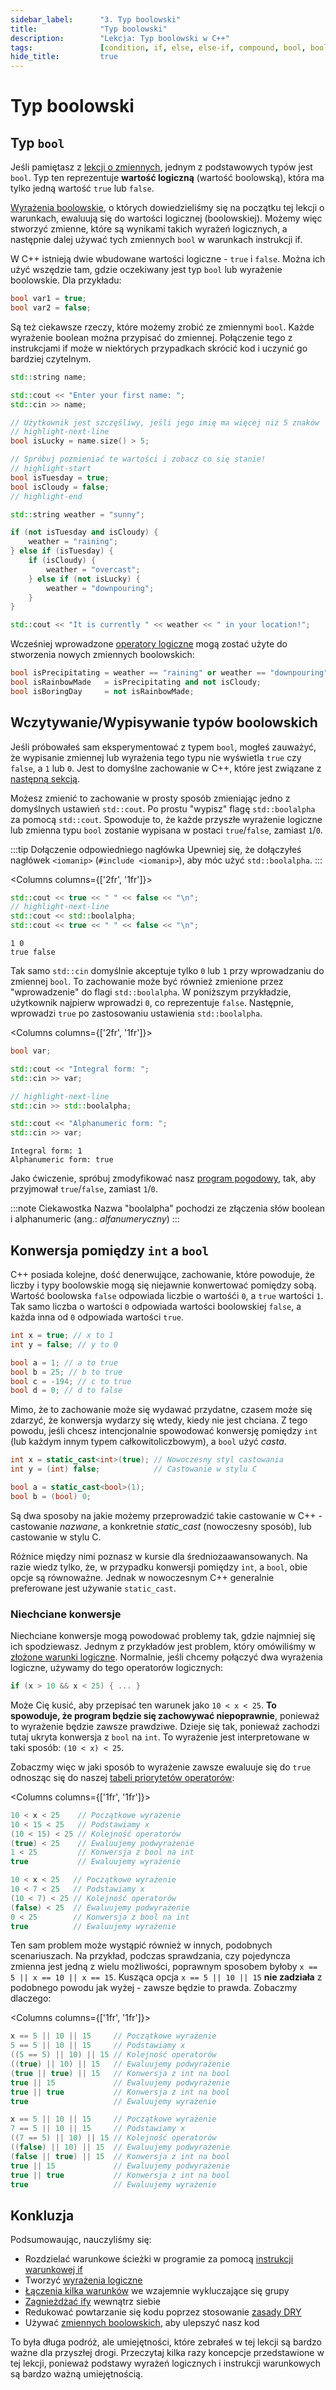 ```yaml
---
sidebar_label:		"3. Typ boolowski"
title:				"Typ boolowski"
description:		"Lekcja: Typ boolowski w C++"
tags:				[condition, if, else, else-if, compound, bool, boolean]
hide_title:			true
---
```



# Typ boolowski

## Typ `bool`

Jeśli pamiętasz z [lekcji o zmiennych](/learn/course/basics/variables/#typ-zmiennej),
jednym z podstawowych typów jest `bool`. Typ ten reprezentuje **wartość logiczną**
(wartość boolowską), która ma tylko jedną wartość `true` lub `false`.

[Wyrażenia boolowskie](/learn/course/basics/conditions/intro/#wyrażenia-logiczne),
o których dowiedzieliśmy się na początku tej lekcji o warunkach, ewaluują się do wartości logicznej (boolowskiej).
Możemy więc stworzyć zmienne, które są wynikami takich wyrażeń logicznych, a następnie
dalej używać tych zmiennych `bool` w warunkach instrukcji if.

W C++ istnieją dwie wbudowane wartości logiczne - `true` i `false`. Można ich użyć wszędzie tam,
gdzie oczekiwany jest typ `bool` lub wyrażenie boolowskie. Dla przykładu:

```cpp title="Literały boolowskie"
bool var1 = true;
bool var2 = false;
```

Są też ciekawsze rzeczy, które możemy zrobić ze zmiennymi `bool`.
Każde wyrażenie boolean można przypisać do zmiennej. Połączenie tego z
instrukcjami if może w niektórych przypadkach skrócić kod i uczynić go bardziej czytelnym.

```cpp title="Używanie zmiennych boolowskich do określania pogody"
std::string name;

std::cout << "Enter your first name: ";
std::cin >> name;

// Użytkownik jest szczęśliwy, jeśli jego imię ma więcej niż 5 znaków
// highlight-next-line
bool isLucky = name.size() > 5;

// Spróbuj pozmieniać te wartości i zobacz co się stanie!
// highlight-start
bool isTuesday = true;
bool isCloudy = false;
// highlight-end

std::string weather = "sunny";

if (not isTuesday and isCloudy) {
	weather = "raining";
} else if (isTuesday) {
	if (isCloudy) {
		weather = "overcast";
	} else if (not isLucky) {
		weather = "downpouring";
	}
}

std::cout << "It is currently " << weather << " in your location!";
```

Wcześniej wprowadzone [operatory logiczne](/learn/course/basics/conditions/intro/#złożone-wyrażenia-logiczne)
mogą zostać użyte do stworzenia nowych zmiennych boolowskich:

```cpp title="Używanie operatorów logicznych na boolach"
bool isPrecipitating = weather == "raining" or weather == "downpouring";
bool isRainbowMade   = isPrecipitating and not isCloudy;
bool isBoringDay     = not isRainbowMade;
```

## Wczytywanie/Wypisywanie typów boolowskich

Jeśli próbowałeś sam eksperymentować z typem `bool`, mogłeś zauważyć, że wypisanie zmiennej lub wyrażenia
tego typu nie wyświetla `true` czy `false`, a `1` lub `0`.
Jest to domyślne zachowanie w C++, które jest związane z [następną sekcją](#konwersja-z-int-na-bool).

Możesz zmienić to zachowanie w prosty sposób zmieniając jedno z domyślnych ustawień `std::cout`.
Po prostu "wypisz" flagę `std::boolalpha` za pomocą `std::cout`. Spowoduje to, że każde przyszłe wyrażenie logiczne lub
zmienna typu `bool` zostanie wypisana w postaci `true`/`false`, zamiast `1`/`0`.

:::tip Dołączenie odpowiedniego nagłówka
Upewniej się, że dołączyłeś nagłówek `<iomanip>` (`#include <iomanip>`), aby móc użyć `std::boolalpha`.
:::

<Columns columns={['2fr', '1fr']}>
<div>

```cpp title="Wypisywanie true/false"
std::cout << true << " " << false << "\n";
// highlight-next-line
std::cout << std::boolalpha;
std::cout << true << " " << false << "\n";
```
</div>
<div>

```plaintext title="Wynik"
1 0
true false
```
</div>
</Columns>

Tak samo `std::cin` domyślnie akceptuje tylko `0` lub `1` przy wprowadzaniu do zmiennej `bool`.
To zachowanie może być również zmienione przez "wprowadzenie" do flagi `std::boolalpha`.
W poniższym przykładzie, użytkownik najpierw wprowadzi `0`, co reprezentuje `false`.
Następnie, wprowadzi `true` po zastosowaniu ustawienia `std::boolalpha`.

<Columns columns={['2fr', '1fr']}>
<div>

```cpp title="Wprowadzanie true/false"
bool var;

std::cout << "Integral form: ";
std::cin >> var;

// highlight-next-line
std::cin >> std::boolalpha;

std::cout << "Alphanumeric form: ";
std::cin >> var;
```
</div>
<div>

```plaintext title="Input/Output"
Integral form: 1
Alphanumeric form: true
```
</div>
</Columns>

Jako ćwiczenie, spróbuj zmodyfikować nasz [program pogodowy](#typ-bool), tak, aby przyjmował `true`/`false`,
zamiast `1`/`0`.

:::note Ciekawostka
Nazwa "boolalpha" pochodzi ze złączenia słów boolean i alphanumeric (ang.: *alfanumeryczny*)
:::

## Konwersja pomiędzy `int` a `bool`

C++ posiada kolejne, dość denerwujące, zachowanie, które powoduje, że liczby i typy boolowskie mogą
się niejawnie konwertować pomiędzy sobą.
Wartość boolowska `false` odpowiada liczbie o wartośći `0`, a `true` wartości `1`.
Tak samo liczba o wartości `0` odpowiada wartości boolowskiej `false`, a każda inna od `0`
odpowiada wartości `true`.

```cpp title="Przykład konwersji pomiędzy liczbami a boolami"
int x = true; // x to 1
int y = false; // y to 0

bool a = 1; // a to true
bool b = 25; // b to true
bool c = -194; // c to true
bool d = 0; // d to false
```

Mimo, że to zachowanie może się wydawać przydatne, czasem może się zdarzyć, że konwersja wydarzy się wtedy,
kiedy nie jest chciana.
Z tego powodu, jeśli chcesz intencjonalnie spowodować konwersję pomiędzy `int` (lub każdym innym typem całkowitoliczbowym),
a `bool` użyć *casta*.

```cpp title="Castowanie pomiędzy int a bool"
int x = static_cast<int>(true); // Nowoczesny styl castowania
int y = (int) false; 			// Castowanie w stylu C

bool a = static_cast<bool>(1);
bool b = (bool) 0;
```

Są dwa sposoby na jakie możemy przeprowadzić takie castowanie w C++ - castowanie *nazwane*,
a konkretnie *static_cast* (nowoczesny sposób), lub castowanie w stylu C.

Różnice między nimi poznasz w kursie dla średniozaawansowanych. Na razie wiedz tylko, że,
w przypadku konwersji pomiędzy `int`, a `bool`, obie opcje są równoważne.
Jednak w nowoczesnym C++ generalnie preferowane jest używanie `static_cast`.

### Niechciane konwersje

Niechciane konwersje mogą powodować problemy tak, gdzie najmniej się ich spodziewasz.
Jednym z przykładów jest problem,
który omówiliśmy w [złożone warunki logiczne](/learn/course/basics/conditions/intro/#złożone-warunki-logiczne).
Normalnie, jeśli chcemy połączyć dwa wyrażenia logiczne, używamy do tego operatorów logicznych:

```cpp
if (x > 10 && x < 25) { ... }
```

Może Cię kusić, aby przepisać ten warunek jako `10 < x < 25`.
**To spowoduje, że program będzie się zachowywać niepoprawnie**, ponieważ to wyrażenie będzie zawsze prawdziwe.
Dzieje się tak, ponieważ zachodzi tutaj ukryta konwersja z `bool` na `int`.
To wyrażenie jest interpretowane w taki sposób: `(10 < x) < 25`.


Zobaczmy więc w jaki sposób to wyrażenie zawsze ewaluuje się do `true` odnosząc się do
naszej [tabeli priorytetów operatorów](/learn/course/basics/conditions/intro/#kolejność-operacji):

<Columns columns={['1fr', '1fr']}>
<div>

```cpp title="Niepoprawne łączenie warunków z x = 15"
10 < x < 25    // Początkowe wyrażenie
10 < 15 < 25   // Podstawiamy x
(10 < 15) < 25 // Kolejność operatorów
(true) < 25    // Ewaluujemy podwyrażenie
1 < 25		   // Konwersja z bool na int
true		   // Ewaluujemy wyrażenie
```
</div>
<div>

```cpp title="Niepoprawne łączenie warunków z x = 7"
10 < x < 25   // Początkowe wyrażenie
10 < 7 < 25   // Podstawiamy x
(10 < 7) < 25 // Kolejność operatorów
(false) < 25  // Ewaluujemy podwyrażenie
0 < 25	      // Konwersja z bool na int
true	      // Ewaluujemy wyrażenie
```
</div>
</Columns>

Ten sam problem może wystąpić również w innych, podobnych scenariuszach.
Na przykład, podczas sprawdzania, czy pojedyncza zmienna jest jedną z wielu możliwości,
poprawnym sposobem byłoby `x == 5 || x == 10 || x == 15`.
Kusząca opcja `x == 5 || 10 || 15` **nie zadziała** z podobnego powodu jak wyżej -
zawsze będzie to prawda. Zobaczmy dlaczego:

<Columns columns={['1fr', '1fr']}>
<div>

```cpp title="Niepoprawne łączenie warunków z x = 5"
x == 5 || 10 || 15     // Początkowe wyrażenie
5 == 5 || 10 || 15     // Podstawiamy x
((5 == 5) || 10) || 15 // Kolejność operatorów
((true) || 10) || 15   // Ewaluujemy podwyrażenie
(true || true) || 15   // Konwersja z int na bool
true || 15             // Ewaluujemy podwyrażenie
true || true           // Konwersja z int na bool
true                   // Ewaluujemy wyrażenie
```
</div>
<div>

```cpp title="Niepoprawne łączenie warunków z x = 7"
x == 5 || 10 || 15     // Początkowe wyrażenie
7 == 5 || 10 || 15     // Podstawiamy x
((7 == 5) || 10) || 15 // Kolejność operatorów
((false) || 10) || 15  // Ewaluujemy podwyrażenie
(false || true) || 15  // Konwersja z int na bool
true || 15             // Ewaluujemy podwyrażenie
true || true           // Konwersja z int na bool
true                   // Ewaluujemy wyrażenie
```
</div>
</Columns>


## Konkluzja

Podsumowaując, nauczyliśmy się:
- Rozdzielać warunkowe ścieżki w programie za pomocą [instrukcji warunkowej if](/learn/course/basics/conditions/intro/#instrukcja-warunkowa)
- Tworzyć [wyrażenia logiczne](/learn/course/basics/conditions/intro/#wyrażenia-logiczne)
- [Łączenia kilka warunków](/learn/course/basics/conditions/compound/#złożona-instrukcja-warunkowa) we wzajemnie wykluczające się grupy
- [Zagnieżdżać ify](/learn/course/basics/conditions/compound/#zagnieżdżanie-instrukcji-warunkowych) wewnątrz siebie
- Redukować powtarzanie się kodu poprzez stosowanie [zasady DRY](/learn/course/basics/conditions/compound/#używanie-zmiennych-aby-ograniczyć-powtarzanie-kodu)
- Używać [zmiennych boolowskich](#typ-bool), aby ulepszyć nasz kod

To była długa podróż, ale umiejętności, które zebrałeś w tej lekcji są bardzo ważne
dla przyszłej drogi. Przeczytaj kilka razy koncepcje przedstawione w tej lekcji, ponieważ podstawy
wyrażeń logicznych i instrukcji warunkowych są bardzo ważną umiejętnością.
